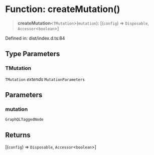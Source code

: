 # Function: createMutation()

> **createMutation**\<`TMutation`\>(`mutation`): \[(`config`) => `Disposable`, `Accessor`\<`boolean`\>\]

Defined in: dist/index.d.ts:84

## Type Parameters

### TMutation

`TMutation` *extends* `MutationParameters`

## Parameters

### mutation

`GraphQLTaggedNode`

## Returns

\[(`config`) => `Disposable`, `Accessor`\<`boolean`\>\]
